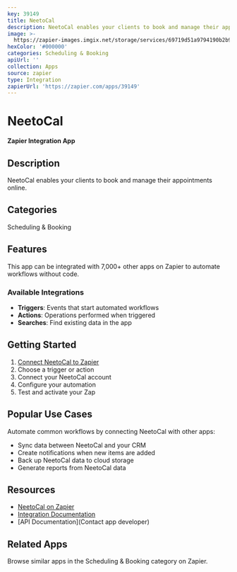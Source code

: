 ```yaml
---
key: 39149
title: NeetoCal
description: NeetoCal enables your clients to book and manage their appointments online.
image: >-
  https://zapier-images.imgix.net/storage/services/69719d51a9794190b2b9da3301ce7e9c.png?auto=format%2Ccompress&ixlib=python-3.0.0&q=50
hexColor: '#000000'
categories: Scheduling & Booking
apiUrl: ''
collection: Apps
source: zapier
type: Integration
zapierUrl: 'https://zapier.com/apps/39149'
---
```

# NeetoCal

**Zapier Integration App**

## Description

NeetoCal enables your clients to book and manage their appointments online.

## Categories

Scheduling & Booking

## Features

This app can be integrated with 7,000+ other apps on Zapier to automate workflows without code.

### Available Integrations

- **Triggers**: Events that start automated workflows
- **Actions**: Operations performed when triggered
- **Searches**: Find existing data in the app

## Getting Started

1. [Connect NeetoCal to Zapier](https://zapier.com/apps/39149)
2. Choose a trigger or action
3. Connect your NeetoCal account
4. Configure your automation
5. Test and activate your Zap

## Popular Use Cases

Automate common workflows by connecting NeetoCal with other apps:

- Sync data between NeetoCal and your CRM
- Create notifications when new items are added
- Back up NeetoCal data to cloud storage
- Generate reports from NeetoCal data

## Resources

- [NeetoCal on Zapier](https://zapier.com/apps/39149)
- [Integration Documentation](https://zapier.com/apps/39149/integrations)
- [API Documentation](Contact app developer)

## Related Apps

Browse similar apps in the Scheduling & Booking category on Zapier.
